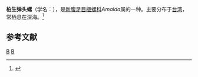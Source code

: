 {{Speciesbox
| taxon = Amalda borshengi
| binomial_authority = Lan et Lee, 2002
}}
'''柏生弹头螺'''（学名：''{{lang|la|Amalda borshengi}}''），是[[新腹足目|新腹足目]][[榧螺科|榧螺科]]''Amalda''属的一种。主要分布于[[台湾|台湾]]，常栖息在深海。<ref>{{cite web|url=http://shell.sinica.edu.tw/chinese/shellbase_detail.php?science_no=2936|title=国际贝库：柏生弹头螺|publisher=台湾贝类资料库|accessdate=2009-08-11|archive-date=2016-03-04|archive-url=https://web.archive.org/web/20160304111858/http://shell.sinica.edu.tw/chinese/shellbase_detail.php?science_no=2936|dead-url=no}}</ref>

== 参考文献 ==
{{reflist}}
{{Taxonbar|from=Q4739240}}
[[Category:_2002年描述的动物|B]]
[[Category:榧螺科|B]]